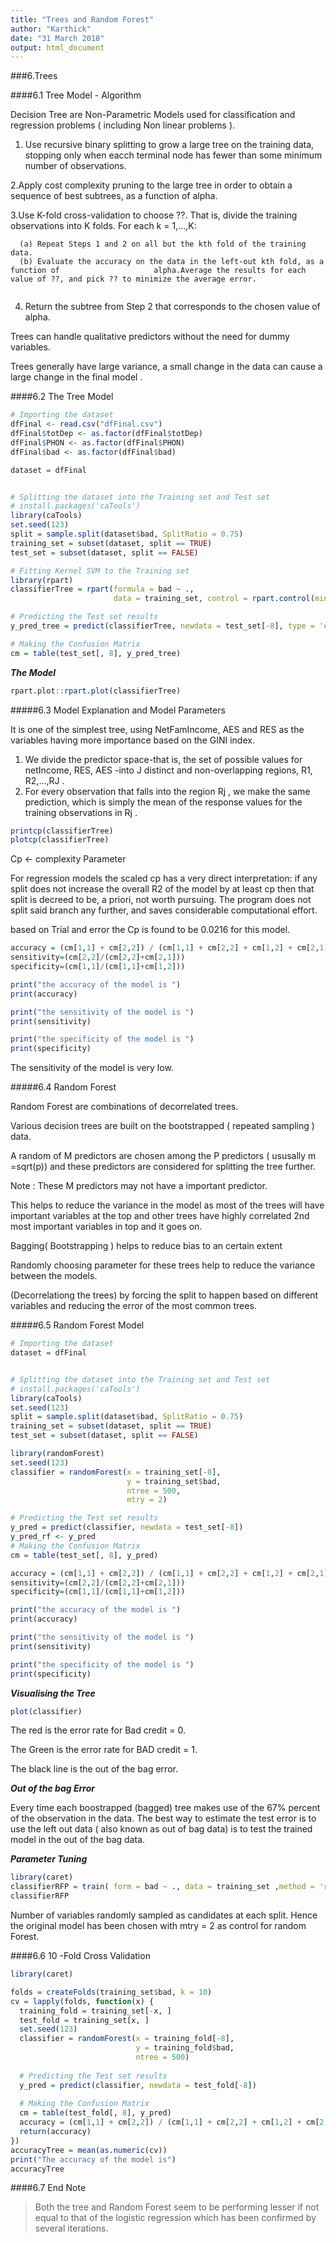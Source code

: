 ```yaml
---
title: "Trees and Random Forest"
author: "Karthick"
date: "31 March 2018"
output: html_document
---
```


###6.Trees

####6.1 Tree Model - Algorithm

Decision Tree are Non-Parametric Models used for classification and regression problems ( including Non linear problems ).

1. Use recursive binary splitting to grow a large tree on the training data, stopping only when eacch terminal node has fewer than some minimum number of observations.

2.Apply cost complexity pruning to the large tree in order to obtain a sequence of best subtrees, as a function of alpha.

3.Use K-fold cross-validation to choose ??. That is, divide the training observations into K folds. For each k = 1,...,K:

      (a) Repeat Steps 1 and 2 on all but the kth fold of the training data.
      (b) Evaluate the accuracy on the data in the left-out kth fold, as a function of                     alpha.Average the results for each value of ??, and pick ?? to minimize the average error.
      
4. Return the subtree from Step 2 that corresponds to the chosen value of alpha.


Trees can handle qualitative predictors without the need for dummy variables.  

Trees generally have large variance, a small change in the data can cause a large change in the final model .

####6.2 The Tree Model

```r
# Importing the dataset
dfFinal <- read.csv("dfFinal.csv")
dfFinal$totDep <- as.factor(dfFinal$totDep)
dfFinal$PHON <- as.factor(dfFinal$PHON)
dfFinal$bad <- as.factor(dfFinal$bad)

dataset = dfFinal


# Splitting the dataset into the Training set and Test set
# install.packages('caTools')
library(caTools)
set.seed(123)
split = sample.split(dataset$bad, SplitRatio = 0.75)
training_set = subset(dataset, split == TRUE)
test_set = subset(dataset, split == FALSE)

# Fitting Kernel SVM to the Training set
library(rpart)
classifierTree = rpart(formula = bad ~ .,
                       data = training_set, control = rpart.control(minsplit = 10,cp = 0.02165))

# Predicting the Test set results
y_pred_tree = predict(classifierTree, newdata = test_set[-8], type = 'class')

# Making the Confusion Matrix
cm = table(test_set[, 8], y_pred_tree)

```

***The Model***

```r
rpart.plot::rpart.plot(classifierTree)
```

#####6.3 Model Explanation and Model Parameters

It is one of the simplest tree, using NetFamIncome, AES and RES as the variables having more importance based on the GINI index.


1. We divide the predictor space-that is, the set of possible values for
netIncome, RES, AES -into J distinct and non-overlapping regions,
R1, R2,...,RJ .
2. For every observation that falls into the region Rj , we make the same
prediction, which is simply the mean of the response values for the
training observations in Rj .


```r
printcp(classifierTree)
plotcp(classifierTree)
```

Cp <- complexity Parameter

For regression models  the scaled cp has a very direct interpretation: if any split does not increase the overall R2 of the model by at least cp then that split is decreed to be, a priori, not worth pursuing. The program does not split said branch any further, and saves considerable computational effort.

based on Trial and error the Cp is found to be 0.0216 for this model.

```r
accuracy = (cm[1,1] + cm[2,2]) / (cm[1,1] + cm[2,2] + cm[1,2] + cm[2,1])
sensitivity=(cm[2,2]/(cm[2,2]+cm[2,1]))
specificity=(cm[1,1]/(cm[1,1]+cm[1,2]))

print("the accuracy of the model is ")
print(accuracy)

print("the sensitivity of the model is ")
print(sensitivity)

print("the specificity of the model is ")
print(specificity)
```

The sensitivity of the model is very low.

#####6.4 Random Forest

Random Forest are combinations of decorrelated trees.

Various decision trees are built on the bootstrapped ( repeated sampling ) data.

A random of M predictors are chosen among the P predictors ( ususally m =sqrt(p)) and these predictors are considered for splitting the tree further.

Note : These M predictors may not have a important predictor.

This helps to reduce the variance in the model as most of the trees will have important variables at the top and other trees have highly correlated 2nd most important variables in top and it goes on. 

Bagging( Bootstrapping ) helps to reduce bias to an certain extent

Randomly choosing parameter for these trees help to reduce the variance between the models. 

(Decorrelationg the trees) by forcing the split to happen based on different variables and reducing the error of the most common trees.

#####6.5 Random Forest Model

```r
# Importing the dataset
dataset = dfFinal


# Splitting the dataset into the Training set and Test set
# install.packages('caTools')
library(caTools)
set.seed(123)
split = sample.split(dataset$bad, SplitRatio = 0.75)
training_set = subset(dataset, split == TRUE)
test_set = subset(dataset, split == FALSE)

library(randomForest)
set.seed(123)
classifier = randomForest(x = training_set[-8],
                          y = training_set$bad,
                          ntree = 500,
                          mtry = 2)

# Predicting the Test set results
y_pred = predict(classifier, newdata = test_set[-8])
y_pred_rf <- y_pred
# Making the Confusion Matrix
cm = table(test_set[, 8], y_pred)

accuracy = (cm[1,1] + cm[2,2]) / (cm[1,1] + cm[2,2] + cm[1,2] + cm[2,1])
sensitivity=(cm[2,2]/(cm[2,2]+cm[2,1]))
specificity=(cm[1,1]/(cm[1,1]+cm[1,2]))

print("the accuracy of the model is ")
print(accuracy)

print("the sensitivity of the model is ")
print(sensitivity)

print("the specificity of the model is ")
print(specificity)

```
***Visualising the Tree***

```r
plot(classifier)
```

The red is the error rate for Bad credit = 0.

The Green is the error rate for BAD credit = 1.

The black line is the out of the bag error.

***Out of the bag Error***

Every time each boostrapped (bagged) tree makes use of the 67% percent of the observation in the data. The best way to estimate the test error is to use the left out data ( also known as out of bag data) is to test the trained model in the out of the bag data.

***Parameter Tuning***

```r
library(caret)
classifierRFP = train( form = bad ~ ., data = training_set ,method = 'rf' )
classifierRFP
```
Number of variables randomly sampled as candidates at each split.
Hence the original model has been chosen with mtry = 2 as control for random Forest.

####6.6 10 -Fold Cross Validation

```r
library(caret)

folds = createFolds(training_set$bad, k = 10)
cv = lapply(folds, function(x) {
  training_fold = training_set[-x, ]
  test_fold = training_set[x, ]
  set.seed(123)
  classifier = randomForest(x = training_fold[-8],
                            y = training_fold$bad,
                            ntree = 500)
  
  # Predicting the Test set results
  y_pred = predict(classifier, newdata = test_fold[-8])
  
  # Making the Confusion Matrix
  cm = table(test_fold[, 8], y_pred)
  accuracy = (cm[1,1] + cm[2,2]) / (cm[1,1] + cm[2,2] + cm[1,2] + cm[2,1])
  return(accuracy)
})
accuracyTree = mean(as.numeric(cv))
print("The accuracy of the model is")
accuracyTree

```

####6.7 End Note

>Both the tree and Random Forest seem to be performing lesser if not equal to that of the logistic regression which has been confirmed by several iterations.


